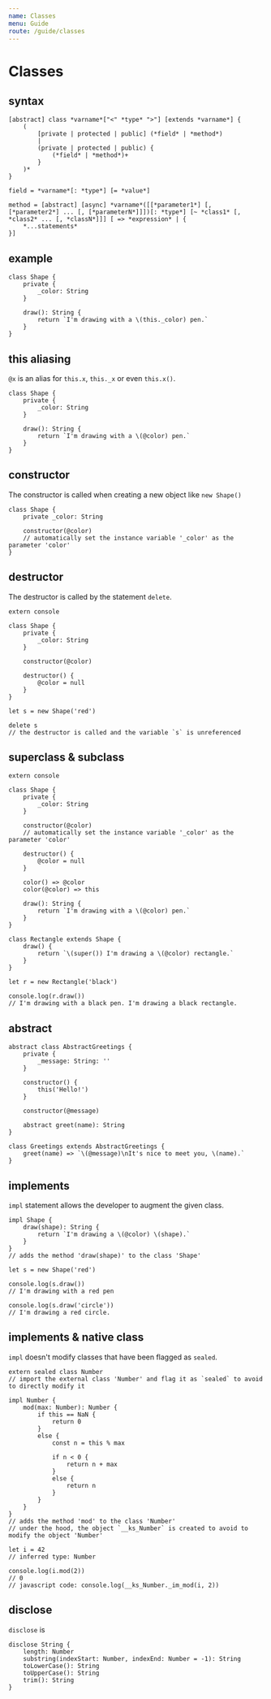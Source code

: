 ```yaml
---
name: Classes
menu: Guide
route: /guide/classes
---
```


# Classes

## syntax

```syntax
[abstract] class *varname*["<" *type* ">"] [extends *varname*] {
	(
		[private | protected | public] (*field* | *method*)
		|
		(private | protected | public) {
			(*field* | *method*)+
		}
	)*
}

field = *varname*[: *type*] [= *value*]

method = [abstract] [async] *varname*([[*parameter1*] [, [*parameter2*] ... [, [*parameterN*]]])[: *type*] [~ *class1* [, *class2* ... [, *classN*]]] [ => *expression* | {
	*...statements*
}]
```

## example

```kaoscript
class Shape {
	private {
		_color: String
	}

	draw(): String {
        return `I'm drawing with a \(this._color) pen.`
    }
}
```

## this aliasing

`@x` is an alias for `this.x`, `this._x` or even `this.x()`.

```kaoscript
class Shape {
	private {
		_color: String
	}

	draw(): String {
        return `I'm drawing with a \(@color) pen.`
    }
}
```

## constructor

The constructor is called when creating a new object like `new Shape()`

```kaoscript
class Shape {
	private _color: String

    constructor(@color)
	// automatically set the instance variable '_color' as the parameter 'color'
}
```

## destructor

The destructor is called by the statement `delete`.

```kaoscript
extern console

class Shape {
	private {
		_color: String
	}

    constructor(@color)

	destructor() {
		@color = null
	}
}

let s = new Shape('red')

delete s
// the destructor is called and the variable `s` is unreferenced
```

## superclass & subclass

```kaoscript
extern console

class Shape {
	private {
		_color: String
	}

    constructor(@color)
	// automatically set the instance variable '_color' as the parameter 'color'

	destructor() {
		@color = null
	}

	color() => @color
	color(@color) => this

    draw(): String {
        return `I'm drawing with a \(@color) pen.`
    }
}

class Rectangle extends Shape {
    draw() {
        return `\(super()) I'm drawing a \(@color) rectangle.`
    }
}

let r = new Rectangle('black')

console.log(r.draw())
// I'm drawing with a black pen. I'm drawing a black rectangle.
```

## abstract

```kaoscript
abstract class AbstractGreetings {
	private {
		_message: String: ''
	}

	constructor() {
		this('Hello!')
	}

	constructor(@message)

	abstract greet(name): String
}

class Greetings extends AbstractGreetings {
	greet(name) => `\(@message)\nIt's nice to meet you, \(name).`
}
```

## implements

`impl` statement allows the developer to augment the given class.

```kaoscript
impl Shape {
	draw(shape): String {
		return `I'm drawing a \(@color) \(shape).`
	}
}
// adds the method 'draw(shape)' to the class 'Shape'

let s = new Shape('red')

console.log(s.draw())
// I'm drawing with a red pen

console.log(s.draw('circle'))
// I'm drawing a red circle.
```

## implements & native class

`impl` doesn't modify classes that have been flagged as `sealed`.

```kaoscript
extern sealed class Number
// import the external class 'Number' and flag it as `sealed` to avoid to directly modify it

impl Number {
	mod(max: Number): Number {
		if this == NaN {
			return 0
		}
		else {
			const n = this % max

			if n < 0 {
				return n + max
			}
			else {
				return n
			}
		}
	}
}
// adds the method 'mod' to the class 'Number'
// under the hood, the object `__ks_Number` is created to avoid to modify the object 'Number'

let i = 42
// inferred type: Number

console.log(i.mod(2))
// 0
// javascript code: console.log(__ks_Number._im_mod(i, 2))
```

## disclose

`disclose` is

```kaoscript
disclose String {
	length: Number
	substring(indexStart: Number, indexEnd: Number = -1): String
	toLowerCase(): String
	toUpperCase(): String
	trim(): String
}
```